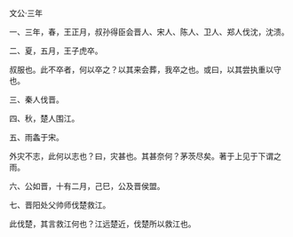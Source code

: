 

文公·三年

一、三年，春，王正月，叔孙得臣会晋人、宋人、陈人、卫人、郑人伐沈，沈溃。

二、夏，五月，王子虎卒。

叔服也。此不卒者，何以卒之？以其来会葬，我卒之也。或曰，以其尝执重以守也。

三、秦人伐晋。

四、秋，楚人围江。

五、雨螽于宋。

外灾不志，此何以志也？曰，灾甚也。其甚奈何？茅茨尽矣。著于上见于下谓之雨。

六、公如晋，十有二月，己巳，公及晋侯盟。

七、晋阳处父帅师伐楚救江。

此伐楚，其言救江何也？江远楚近，伐楚所以救江也。

